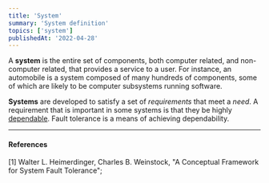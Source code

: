 ```yaml
---
title: 'System'
summary: 'System definition'
topics: ['system']
publishedAt: '2022-04-28'
---
```


A **system** is the entire set of components, both computer related, and non-computer related, that provides a service to a user. For instance, an automobile is a system composed of many hundreds of components, some of which are likely to be computer subsystems running software.

**Systems** are developed to satisfy a set of *requirements* that meet a *need*. A requirement that
is important in some systems is that they be highly [dependable](/notes/dependable-system). Fault tolerance is a means of achieving dependability.

---

#### References

[1] Walter L. Heimerdinger, Charles B. Weinstock, "A Conceptual Framework for System Fault Tolerance";

